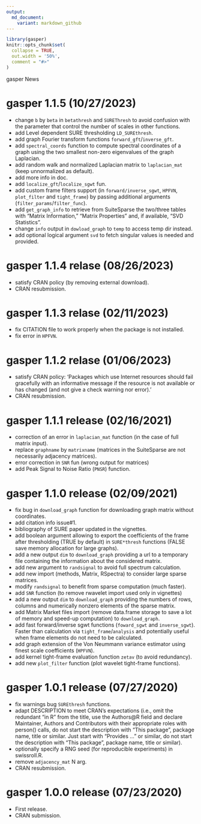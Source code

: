 ```yaml
---
output:
  md_document:
    variant: markdown_github
---
```

```r
library(gasper)
knitr::opts_chunk$set(
  collapse = TRUE,
  out.width = '50%',
  comment = "#>"
)
```

gasper News

# gasper 1.1.5 (10/27/2023)
* change `b` by `beta` in `betathresh` and `SUREThresh` to avoid confusion with the parameter that control the number of scales in other functions.
* add Level dependent SURE thresholding `LD_SUREthresh`.
* add graph Fourier transform functions `forward_gft`/`inverse_gft`.
* add `spectral_coords` function to compute spectral coordinates of a graph using the two smallest non-zero eigenvalues of the graph Laplacian.
* add random walk and normalized Laplacian matrix to `laplacian_mat` (keep unnormalized as default).
* add more info in doc.
* add `localize_gft`/`localize_sgwt` fun.
* add custom frame filters support (in `forward/inverse_sgwt`, `HPFVN`, `plot_filter` and `tight_frame`) by passing additional arguments (`filter_params`/`filter_func`).
* add `get_graph_info` to retrieve from SuiteSparse the two/three tables with "Matrix Information," "Matrix Properties" and, if available, "SVD Statistics".
* change `info` output in `dowload_graph` to `temp` to access temp dir instead.
* add optional logical argument `svd` to fetch singular values is needed and provided.

# gasper 1.1.4 relase (08/26/2023)
* satisfy CRAN policy (by removing external download).
* CRAN resubmission.

# gasper 1.1.3 relase (02/11/2023)
* fix CITATION file to work properly when the package is not installed.
* fix error in `HPFVN`.

# gasper 1.1.2 relase (01/06/2023)
* satisfy CRAN policy: 'Packages which use Internet resources should fail gracefully with an informative message
if the resource is not available or has changed (and not give a check warning nor error).'
* CRAN resubmission.

# gasper 1.1.1 release (02/16/2021)
* correction of an error in `laplacian_mat` function (in the case of full matrix input).
* replace `graphname` by `matrixname` (matrices in the SuiteSparse are not necessarily adjacency matrices).
* error correction in `SNR` fun (wrong output for matrices)
* add Peak Signal to Noise Ratio (`PNSR`) function.

# gasper 1.1.0 release (02/09/2021)
* fix bug in `download_graph` function for downloading graph matrix without coordinates.
* add citation info issue#1.
* bibliography of SURE paper updated in the vignettes.
* add boolean argument allowing to export the coefficients of the frame after thresholding (TRUE by default) in `SURE*thresh` functions (FALSE save memory allocation for large graphs).
* add a new output `dim` to `download_graph` providing a url to a temporary file containing the information about the considered matrix.
* add new argument to `randsignal` to avoid full spectrum calculation.
* add new import (methods, Matrix, RSpectra) to consider large sparse matrices.
* modify `randsignal` to benefit from sparse computation (much faster).
* add `SNR` function (to remove rwavelet import used only in vignettes)
* add a new output `dim` to `download_graph` providing the numbers of rows, columns and numerically nonzero elements of the sparse matrix.
* add Matrix Market files import (remove data.frame storage to save a lot of memory and speed-up computation) to `download_graph`.
* add fast forward/inverse sgwt functions (`foward_sgwt` and `inverse_sgwt`). Faster than calculation via `tight_frame`/`analysis` and potentially useful when frame elements do not need to be calculated.
* add graph extension of the Von Neummann variance estimator using finest scale coefficients (`HPFVN`).
* add kernel tight-frame evaluation function `zetav` (to avoid redundancy).
* add new `plot_filter` function (plot wavelet tight-frame functions).

# gasper 1.0.1 release (07/27/2020)
* fix warnings bug `SUREthresh` functions.
* adapt DESCRIPTION to meet CRAN's expectations (i.e., omit the redundant "in R" from the title, use the Authors\@R field and declare Maintainer, Authors and Contributors with their appropriate roles with person() calls, do not start the description with "This package", package name, title or similar. Just start with "Provides ..." or similar,  do not start the description with "This package", package name, title or similar).
* optionally specify a RNG seed (for reproducible experiments) in swissroll.R.
* remove `adjacency_mat` N arg.
* CRAN resubmission.

# gasper 1.0.0 release (07/23/2020)
* First release.
* CRAN submission.
